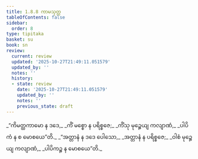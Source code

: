 ```yaml
---
title: 1.8.8 ကာမသုတ္တ
tableOfContents: false
sidebar:
  order: 8
type: tipitaka
basket: su
book: sn
review:
  current: review
  updated: '2025-10-27T21:49:11.051579'
  updated_by: ''
  notes: ''
  history:
  - state: review
    date: '2025-10-27T21:49:11.051579'
    updated_by: ''
    notes: ''
    previous_state: draft
---
```



<ReviewStatus review={frontmatter.review} showDetails={true} />

<HypothesisAnnotation frontmatter={frontmatter} />

<DynamicBreadcrumb />

<Division number="78" book="sn" e="ch" v="18" p="291">

<Paragraph number="355" type="verses" book="sn">
_“ကိမတ္ထကာမော န ဒဒေ,_  
_ကိံ မစ္စော န ပရိစ္စဇေ;_  
_ကိံသု မုဉ္စေယျ ကလျာဏံ,_  
_ပါပိကံ န စ မောစယေ”တိ._  

</Paragraph>

<Paragraph number="356" type="verses" book="sn">
_“အတ္တာနံ န ဒဒေ ပေါသော,_  
_အတ္တာနံ န ပရိစ္စဇေ;_  
_ဝါစံ မုဉ္စေယျ ကလျာဏံ,_  
_ပါပိကဉ္စ န မောစယေ”တိ._
</Paragraph>
</Division>